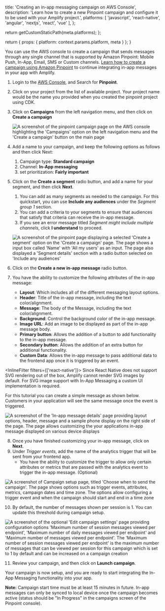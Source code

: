 
  title: 'Creating an in-app messaging campaign on AWS Console',
  description: 'Learn how to create a new Pinpoint campaign and configure it to be used with your Amplify project.',
  platforms: [
    'javascript',
    'react-native',
    'angular',
    'nextjs',
    'react',
    'vue'
  ],
};

  return getCustomStaticPath(meta.platforms);
};

  return {
    props: {
      platform: context.params.platform,
      meta
    }
  };
}

You can use the AWS console to create a campaign that sends messages through any single channel that is supported by Amazon Pinpoint: Mobile Push, In-App, Email, SMS or Custom channels. [Learn how to create a campaign using Amazon Pinpoint](https://docs.aws.amazon.com/pinpoint/latest/userguide/campaigns.html) to continue integrating in-app messages in your app with Amplify.

1. Login to the [AWS Console](https://console.aws.amazon.com/console/home), and Search for **Pinpoint**.
2. Click on your project from the list of available project. Your project name would be the name you provided when you created the pinpoint project using CDK.

3. Click on **Campaigns** from the left navigation menu, and then click on **Create a campaign**

   ![A screenshot of the pinpoint campaign page on the AWS console highlighting the 'Campaigns' option on the left navigation menu and the 'Create a campaign' button on the main page](/images/lib/in-app-messaging/create-pinpoint-campaign.png)

4. Add a name to your campaign, and keep the following options as follows and then click Next:

   1. Campaign type: **Standard campaign**
   2. Channel: **In-App messaging**
   3. set prioritization: **Fairly important**

5. Click on the **Create a segment** radio button, and add a name for your segment, and then click **Next**.

   1. You can add as many segments as needed to the campaign. For this quickstart, you can use **Include any audiences** under the _Segment group 1_ section.
   2. You can add a criteria to your segments to ensure that audiences that satisfy that criteria can receive the in-app message.
   3. If you see an error message titled _Segment might include multiple channels_, click **I understand** to proceed.

   ![A screenshot of the pinpoint page displaying a selected 'Create a segment' option on the 'Create a campaign' page. The page shows a input box called 'Name' with 'All my users' as an input. The page also displayed a 'Segment details' section with a radio button selected on 'Include any audiences'](/images/lib/in-app-messaging/choose-campaign-segment.png)

6. Click on the **Create a new in-app message** radio button.
7. You have the ability to customize the following attributes of the in-app message:
   - **Layout**: Which includes all of the different messaging layout options.
   - **Header**: Title of the in-app message, including the text color/alignment.
   - **Message**: The body of the Message, including the text color/alignment.
   - **Background**: Control the background color of the in-app message.
   - **Image URL**: Add an image to be displayed as part of the in-app message body.
   - **Primary button**: Allows the addition of a button to add functionality to the in-app message.
   - **Secondary button**: Allows the addition of an extra button for additional functionality.
   - **Custom Data**: Allows the in-app message to pass additional data to the frontend app once it is triggered by an event.

<InlineFilter filters={['react-native']}>
   <Callout informational>
      Since React Native does not support SVG rendering out of the box, Amplify cannot render SVG images by default. For SVG image support with In-App Messaging a custom UI implementation is required.
   </Callout>
</InlineFilter>

For this tutorial you can create a simple message as shown below. Customers in your application will see the same message once the event is triggered.

![A screenshot of the 'In-app message details' page providing layout options, header, message and a sample phone display on the right side of the page. The page allows customizing the your applications in-app message displayed on various device displays](/images/lib/in-app-messaging/in-app-message-details.png)

8. Once you have finished customizing your in-app message, click on **Next**.
9. Under _Trigger events_, add the name of the analytics trigger that will be sent from your frontend app. 
   - You have the ability to customize the trigger to allow only certain attributes or metrics that are passed with the analytics event to trigger the in-app message. (Optional)

![A screenshot of Campaign setup page, titled 'Choose when to send the campaign'. The page shows options such as trigger events, attributes, metrics, campaign dates and time zone. The options allow configuring a trigger event and when the campaign should start and end in a time zone](/images/lib/in-app-messaging/campaign-setup.png)

10. By default, the number of messages shown per session is 1. You can update this threshold during campaign setup. 

![A screenshot of the optional 'Edit campaign settings' page providing configuration options 'Maximum number of session messages viewed per endpoint', 'Maximum number of daily messages viewed per endpoint' and 'Maximum number of messages viewed per endpoint'. The 'Maximum number of session messages viewed per endpoint' is the maximum number of messages that can be viewed per session for this campaign which is set to 1 by default and can be increased on a campaign creation](/images/lib/in-app-messaging/campaign-settings.png)

11. Review your campaign, and then click on **Launch campaign**.

Your campaign is now setup, and you are ready to start integrating the In-App Messaging functionality into your app.

<Callout informational>

**Note:** Campaign start time must be at least 15 minutes in future. In-app messages can only be synced to local device once the campaign becomes active (status should be "In Progress" in the campaigns screen of the Pinpoint console).

</Callout>
